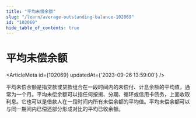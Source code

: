 ```yaml
---
title: "平均未偿余额"
slug: "/learn/average-outstanding-balance-102069"
id: "102069"
hide_table_of_contents: true
---
```



# 平均未偿余额

<ArticleMeta id={102069} updatedAt={'2023-09-26 13:59:00'} />
<div className='border-solid border-b border-t-0 my-4 border-[var(--ifm-color-gray-300)]' />

平均未偿余额是指贷款或贷款组合在一段时间内的未偿付、计息余额的平均值，通常为一个月。平均未偿余额可以指任何按揭、分期、循环或信用卡债务，上面收取利息。它也可以是借款人在一段时间内所有未偿余额的平均值。平均未偿余额可以与同一期间内已偿还部分形成对比的平均已收余额。
